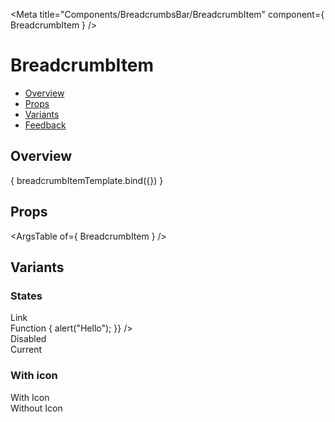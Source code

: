 
<Meta
  title="Components/BreadcrumbsBar/BreadcrumbItem"
  component={ BreadcrumbItem }
/>

<!--- Component template -->


<!--- Component documentation -->

# BreadcrumbItem
- [Overview](#overview)
- [Props](#props)
- [Variants](#variants)
- [Feedback](#feedback)

## Overview
<Canvas>
  <Story name="Overview"
         args={ { text: "Workspace", icon: Workspace } }>
    { breadcrumbItemTemplate.bind({}) }
  </Story>
</Canvas>

## Props
<ArgsTable of={ BreadcrumbItem } />

## Variants
### States
<Canvas>
  <Story name="States">
		<div className="monday-storybook-breadcrumb-item_column-wrapper">
			<div className="monday-storybook-breadcrumb-item_row-wrapper">
				<span>Link</span>
				<BreadcrumbsBar type={BreadcrumbsBar.types.NAVIGATION}>
					<BreadcrumbItem text="Workspace" icon={Workspace} link="https://www.google.com" />
				</BreadcrumbsBar>
			</div>
			<div className="monday-storybook-breadcrumb-item_row-wrapper">
				<span>Function</span>
				<BreadcrumbsBar type={BreadcrumbsBar.types.NAVIGATION}>
					<BreadcrumbItem
						text="Workspace"
						icon={Workspace}
						onClick={() => {
							alert("Hello");
						}}
					/>
				</BreadcrumbsBar>
			</div>
			<div className="monday-storybook-breadcrumb-item_row-wrapper">
				<span>Disabled</span>
				<BreadcrumbsBar>
					<BreadcrumbItem text="Workspace" icon={Workspace} isDisabled />
				</BreadcrumbsBar>
			</div>
			<div className="monday-storybook-breadcrumb-item_row-wrapper">
				<span>Current</span>
				<BreadcrumbsBar>
					<BreadcrumbItem text="Workspace" icon={Workspace} isCurrent />
				</BreadcrumbsBar>
			</div>
		</div>
  </Story>
</Canvas>

### With icon
<Canvas>
  <Story name="With icon">
		<div className="monday-storybook-breadcrumb-item_column-wrapper">
			<div className="monday-storybook-breadcrumb-item_row-wrapper">
				<span>With Icon</span>
				<BreadcrumbsBar>
					<BreadcrumbItem text="Workspace" icon={Workspace} />
				</BreadcrumbsBar>
			</div>
			<div className="monday-storybook-breadcrumb-item_row-wrapper">
				<span>Without Icon</span>
				<BreadcrumbsBar>
					<BreadcrumbItem text="Workspace" />
				</BreadcrumbsBar>
			</div>
		</div>
  </Story>
</Canvas>
